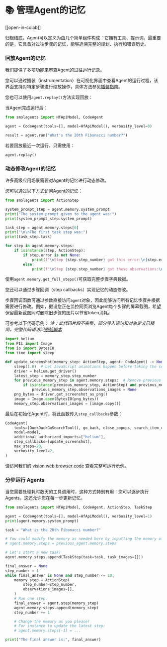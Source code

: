 <!--Copyright 2024 The HuggingFace Team. All rights reserved.

Licensed under the Apache License, Version 2.0 (the "License"); you may not use this file except in compliance with
the License. You may obtain a copy of the License at

http://www.apache.org/licenses/LICENSE-2.0

Unless required by applicable law or agreed to in writing, software distributed under the License is distributed on
an "AS IS" BASIS, WITHOUT WARRANTIES OR CONDITIONS OF ANY KIND, either express or implied. See the License for the
specific language governing permissions and limitations under the License.

⚠️ Note that this file is in Markdown but contain specific syntax for our doc-builder (similar to MDX) that may not be
rendered properly in your Markdown viewer.

-->
# 📚 管理Agent的记忆

[[open-in-colab]]

归根结底，Agent可以定义为由几个简单组件构成：它拥有工具、提示词。最重要的是，它具备对过往步骤的记忆，能够追溯完整的规划、执行和错误历史。

### 回放Agent的记忆

我们提供了多项功能来审查Agent的过往运行记录。

您可以通过插装（instrumentation）在可视化界面中查看Agent的运行过程，该界面支持对特定步骤进行缩放操作，具体方法参见[插装指南](./inspect_runs)。

您也可以使用`agent.replay()`方法实现回放：

当Agent完成运行后：
```py
from smolagents import HfApiModel, CodeAgent

agent = CodeAgent(tools=[], model=HfApiModel(), verbosity_level=0)

result = agent.run("What's the 20th Fibonacci number?")
```

若要回放最近一次运行，只需使用：
```py
agent.replay()
```

### 动态修改Agent的记忆

许多高级应用场景需要对Agent的记忆进行动态修改。

您可以通过以下方式访问Agent的记忆：

```py
from smolagents import ActionStep

system_prompt_step = agent.memory.system_prompt
print("The system prompt given to the agent was:")
print(system_prompt_step.system_prompt)

task_step = agent.memory.steps[0]
print("\n\nThe first task step was:")
print(task_step.task)

for step in agent.memory.steps:
    if isinstance(step, ActionStep):
        if step.error is not None:
            print(f"\nStep {step.step_number} got this error:\n{step.error}\n")
        else:
            print(f"\nStep {step.step_number} got these observations:\n{step.observations}\n")
```

使用`agent.memory.get_full_steps()`可获取完整步骤字典数据。

您还可以通过步骤回调（step callbacks）实现记忆的动态修改。

步骤回调函数可通过参数直接访问`agent`对象，因此能够访问所有记忆步骤并根据需要进行修改。例如，假设您正在监控网页浏览Agent每个步骤的屏幕截图，希望保留最新截图同时删除旧步骤的图片以节省token消耗。

可参考以下代码示例：
_注：此代码片段不完整，部分导入语句和对象定义已精简，完整代码请访问[原始脚本](https://github.com/huggingface/smolagents/blob/main/src/smolagents/vision_web_browser.py)_

```py
import helium
from PIL import Image
from io import BytesIO
from time import sleep

def update_screenshot(memory_step: ActionStep, agent: CodeAgent) -> None:
    sleep(1.0)  # Let JavaScript animations happen before taking the screenshot
    driver = helium.get_driver()
    latest_step = memory_step.step_number
    for previous_memory_step in agent.memory.steps:  # Remove previous screenshots from logs for lean processing
        if isinstance(previous_memory_step, ActionStep) and previous_memory_step.step_number <= latest_step - 2:
            previous_memory_step.observations_images = None
    png_bytes = driver.get_screenshot_as_png()
    image = Image.open(BytesIO(png_bytes))
    memory_step.observations_images = [image.copy()]
```

最后在初始化Agent时，将此函数传入`step_callbacks`参数：

```py
CodeAgent(
    tools=[DuckDuckGoSearchTool(), go_back, close_popups, search_item_ctrl_f],
    model=model,
    additional_authorized_imports=["helium"],
    step_callbacks=[update_screenshot],
    max_steps=20,
    verbosity_level=2,
)
```

请访问我们的 [vision web browser code](https://github.com/huggingface/smolagents/blob/main/src/smolagents/vision_web_browser.py) 查看完整可运行示例。

### 分步运行 Agents

当您需要处理耗时数天的工具调用时，这种方式特别有用：您可以逐步执行Agents。这还允许您在每一步更新记忆。

```py
from smolagents import HfApiModel, CodeAgent, ActionStep, TaskStep

agent = CodeAgent(tools=[], model=HfApiModel(), verbosity_level=1)
print(agent.memory.system_prompt)

task = "What is the 20th Fibonacci number?"

# You could modify the memory as needed here by inputting the memory of another agent.
# agent.memory.steps = previous_agent.memory.steps

# Let's start a new task!
agent.memory.steps.append(TaskStep(task=task, task_images=[]))

final_answer = None
step_number = 1
while final_answer is None and step_number <= 10:
    memory_step = ActionStep(
        step_number=step_number,
        observations_images=[],
    )
    # Run one step.
    final_answer = agent.step(memory_step)
    agent.memory.steps.append(memory_step)
    step_number += 1

    # Change the memory as you please!
    # For instance to update the latest step:
    # agent.memory.steps[-1] = ...

print("The final answer is:", final_answer)
```